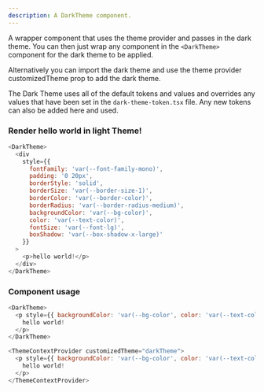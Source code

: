 ```yaml
---
description: A DarkTheme component.
---
```



A wrapper component that uses the theme provider and passes in the dark theme. You can then just wrap any component in the `<DarkTheme>` component for the dark theme to be applied.

Alternatively you can import the dark theme and use the theme provider customizedTheme prop to add the dark theme.

The Dark Theme uses all of the default tokens and values and overrides any values that have been set in the `dark-theme-token.tsx` file. Any new tokens can also be added here and used.

### Render hello world in light Theme!

```js live
<DarkTheme>
  <div
    style={{
      fontFamily: 'var(--font-family-mono)',
      padding: '0 20px',
      borderStyle: 'solid',
      borderSize: 'var(--border-size-1)',
      borderColor: 'var(--border-color)',
      borderRadius: 'var(--border-radius-medium)',
      backgroundColor: 'var(--bg-color)',
      color: 'var(--text-color)',
      fontSize: 'var(--font-lg)',
      boxShadow: 'var(--box-shadow-x-large)'
    }}
  >
    <p>hello world!</p>
  </div>
</DarkTheme>
```

### Component usage

```js
<DarkTheme>
  <p style={{ backgroundColor: 'var(--bg-color', color: 'var(--text-color)' }}>
    hello world!
  </p>
</DarkTheme>
```

```js
<ThemeContextProvider customizedTheme="darkTheme">
  <p style={{ backgroundColor: 'var(--bg-color', color: 'var(--text-color)' }}>
    hello world!
  </p>
</ThemeContextProvider>
```
